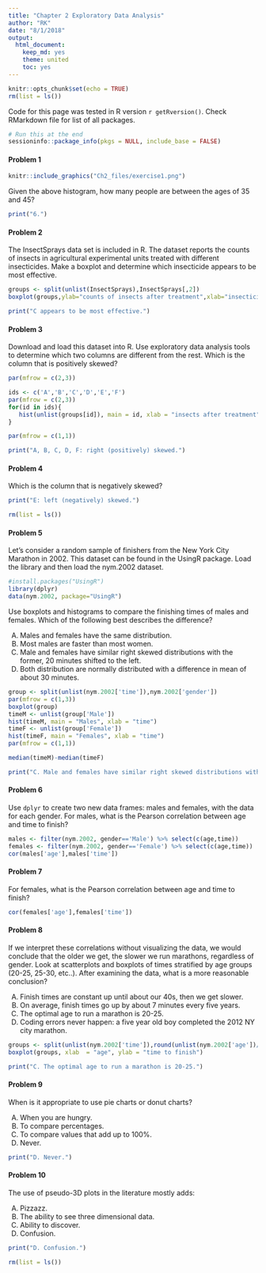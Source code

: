 ```yaml
---
title: "Chapter 2 Exploratory Data Analysis"
author: "RK"
date: "8/1/2018"
output:
  html_document:
    keep_md: yes
    theme: united
    toc: yes
---
```


```r
knitr::opts_chunk$set(echo = TRUE)
rm(list = ls())
```
Code for this page was tested in R version `r getRversion()`. Check RMarkdown file for list of all packages.

```r
# Run this at the end
sessioninfo::package_info(pkgs = NULL, include_base = FALSE)
```

#### Problem 1
```r
knitr::include_graphics("Ch2_files/exercise1.png")
```

Given the above histogram, how many people are between the ages of 35 and 45?
```r
print("6.")
```
#### Problem 2
The InsectSprays data set is included in R. The dataset reports the counts of insects in agricultural experimental units treated with different insecticides. Make a boxplot and determine which insecticide appears to be most effective.
```r
groups <- split(unlist(InsectSprays),InsectSprays[,2])
boxplot(groups,ylab="counts of insects after treatment",xlab="insecticides")
```
```r
print("C appears to be most effective.")
```
#### Problem 3
Download and load this dataset into R. Use exploratory data analysis tools to determine which two columns are different from the rest. Which is the column that is positively skewed?
```r
par(mfrow = c(2,3))

ids <- c('A','B','C','D','E','F')
par(mfrow = c(2,3))
for(id in ids){
   hist(unlist(groups[id]), main = id, xlab = "insects after treatment")
}

par(mfrow = c(1,1))
```
```r
print("A, B, C, D, F: right (positively) skewed.")
```

#### Problem 4
Which is the column that is negatively skewed?
```r
print("E: left (negatively) skewed.")
```
```r
rm(list = ls())
```

#### Problem 5
Let’s consider a random sample of finishers from the New York City Marathon in 2002. This dataset can be found in the UsingR package. Load the library and then load the nym.2002 dataset.
```r
#install.packages("UsingR")
library(dplyr)
data(nym.2002, package="UsingR")
```

Use boxplots and histograms to compare the finishing times of males and females. Which of the following best describes the difference?

A) Males and females have the same distribution.
B) Most males are faster than most women.
C) Male and females have similar right skewed distributions with the former, 20 minutes shifted to the left.
D) Both distribution are normally distributed with a difference in mean of about 30 minutes.

```r
group <- split(unlist(nym.2002['time']),nym.2002['gender']) 
par(mfrow = c(1,3))
boxplot(group)
timeM <- unlist(group['Male'])
hist(timeM, main = "Males", xlab = "time")
timeF <- unlist(group['Female'])
hist(timeF, main = "Females", xlab = "time")
par(mfrow = c(1,1))

median(timeM)-median(timeF)
```
```r
print("C. Male and females have similar right skewed distributions with the former, 20 minutes shifted to the left.")
```

#### Problem 6
Use `dplyr` to create two new data frames: males and females, with the data for each gender. For males, what is the Pearson correlation between age and time to finish?
```r
males <- filter(nym.2002, gender=='Male') %>% select(c(age,time))
females <- filter(nym.2002, gender=='Female') %>% select(c(age,time))
cor(males['age'],males['time'])
```

#### Problem 7
For females, what is the Pearson correlation between age and time to finish?
```r
cor(females['age'],females['time'])
```

#### Problem 8
If we interpret these correlations without visualizing the data, we would conclude that the older we get, the slower we run marathons, regardless of gender. Look at scatterplots and boxplots of times stratified by age groups (20-25, 25-30, etc..). After examining the data, what is a more reasonable conclusion?

A) Finish times are constant up until about our 40s, then we get slower.
B) On average, finish times go up by about 7 minutes every five years.
C) The optimal age to run a marathon is 20-25.
D) Coding errors never happen: a five year old boy completed the 2012 NY city marathon.
```r
groups <- split(unlist(nym.2002['time']),round(unlist(nym.2002['age'])/5)*5) 
boxplot(groups, xlab  = "age", ylab = "time to finish")
```
```r
print("C. The optimal age to run a marathon is 20-25.")
```

#### Problem 9
When is it appropriate to use pie charts or donut charts?

A) When you are hungry.
B) To compare percentages.
C) To compare values that add up to 100%.
D) Never.

```r
print("D. Never.")
```

#### Problem 10
The use of pseudo-3D plots in the literature mostly adds:

A) Pizzazz.
B) The ability to see three dimensional data.
C) Ability to discover.
D) Confusion.

```r
print("D. Confusion.")
```

```r
rm(list = ls())
```